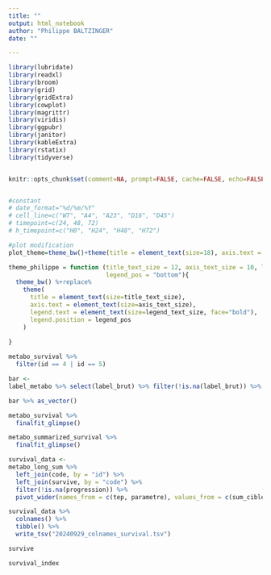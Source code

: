 ```yaml
---
title: ""
output: html_notebook
author: "Philippe BALTZINGER"
date: ""

---
```


```r
library(lubridate)
library(readxl)
library(broom)
library(grid)
library(gridExtra)
library(cowplot)
library(magrittr)
library(viridis)
library(ggpubr)
library(janitor)
library(kableExtra)
library(rstatix)
library(tidyverse)


knitr::opts_chunk$set(comment=NA, prompt=FALSE, cache=FALSE, echo=FALSE, results='asis', warning = FALSE, message = FALSE)


#constant
# date_format="%d/%m/%Y"
# cell_line=c("WT", "A4", "A23", "D16", "D45")
# timepoint=c(24, 48, 72)
# h_timepoint=c("H0", "H24", "H48", "H72")

#plot modification
plot_theme=theme_bw()+theme(title = element_text(size=18), axis.text = element_text(size=16), legend.text = element_text(size=16, face="bold"))

theme_philippe = function (title_text_size = 12, axis_text_size = 10, legend_text_size = 10,
                           legend_pos = "bottom"){
  theme_bw() %+replace%
    theme(
      title = element_text(size=title_text_size), 
      axis.text = element_text(size=axis_text_size), 
      legend.text = element_text(size=legend_text_size, face="bold"), 
      legend.position = legend_pos
    )
  
}


```

```r

metabo_survival %>% 
  filter(id == 4 | id == 5)

```

```r
bar <- 
label_metabo %>% select(label_brut) %>% filter(!is.na(label_brut)) %>% as_vector()

bar %>% as_vector()
```


```r

metabo_survival %>% 
  finalfit_glimpse()

```

```r

metabo_summarized_survival %>% 
  finalfit_glimpse()

```

```r

survival_data <- 
metabo_long_sum %>% 
  left_join(code, by = "id") %>% 
  left_join(survive, by = "code") %>% 
  filter(!is.na(progression)) %>% 
  pivot_wider(names_from = c(tep, parametre), values_from = c(sum_cibles, moyenne_cibles))


```

```r


survival_data %>% 
  colnames() %>% 
  tibble() %>% 
  write_tsv("20240929_colnames_survival.tsv")


```



```r
survive
```


```r
survival_index

```


